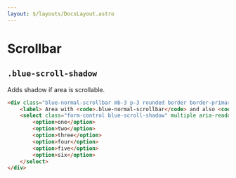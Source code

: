 ```yaml
---
layout: $/layouts/DocsLayout.astro
---
```



# Scrollbar

## `.blue-scroll-shadow`

Adds shadow if area is scrollable.

```html use:RenderBlock
<div class="blue-normal-scrollbar mb-3 p-3 rounded border border-primary-subtle">
    <label> Area with <code>.blue-normal-scrollbar</code> and also <code>.blue-scroll-shadow</code> </label>
    <select class="form-control blue-scroll-shadow" multiple aria-readonly>
        <option>one</option>
        <option>two</option>
        <option>three</option>
        <option>four</option>
        <option>five</option>
        <option>six</option>
    </select>
</div>
```
